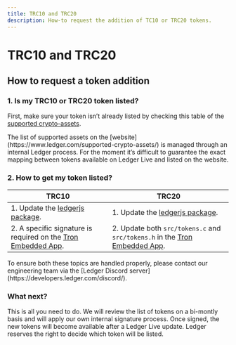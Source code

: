 ```yaml
---
title: TRC10 and TRC20
description: How-to request the addition of TC10 or TRC20 tokens. 
---
```



# TRC10 and TRC20

## How to request a token addition

### 1. Is my TRC10 or TRC20 token listed?

First, make sure your token isn’t already listed by checking this table of the [supported crypto-assets](https://github.com/LedgerHQ/docs/blob/develop/apps/ledger-live-desktop/cryptoassets.md).


<Callout>
	The list of supported assets on the [website](https://www.ledger.com/supported-crypto-assets/) is managed through an internal Ledger process. For the moment it’s difficult to guarantee the exact mapping between tokens available on Ledger Live and listed on the website.
</Callout>

### 2. How to get my token listed?


|     TRC10       |     TRC20     |
|-----------------|---------------|
| 1. Update the [ledgerjs package](https://github.com/LedgerHQ/ledger-live/blob/develop/libs/ledgerjs/packages/cryptoassets/src/data/trc10.ts).| 1. Update the [ledgerjs package](https://github.com/LedgerHQ/ledger-live/blob/develop/libs/ledgerjs/packages/cryptoassets/src/data/trc10.ts).|
| 2. A specific signature is required on the [Tron Embedded App](https://github.com/LedgerHQ/app-tron). | 2. Update both `src/tokens.c` and `src/tokens.h` in the [Tron Embedded App](https://github.com/LedgerHQ/app-tron). |

<Callout type="warning" emoji="⚠️">
	To ensure both these topics are handled properly, please contact our engineering team via the [Ledger Discord server](https://developers.ledger.com/discord/).
</Callout>

### What next?

This is all you need to do. We will review the list of tokens on a bi-montly basis and will apply our own internal signature process. Once signed, the new tokens will become available after a Ledger Live update. Ledger reserves the right to decide which token will be listed.

